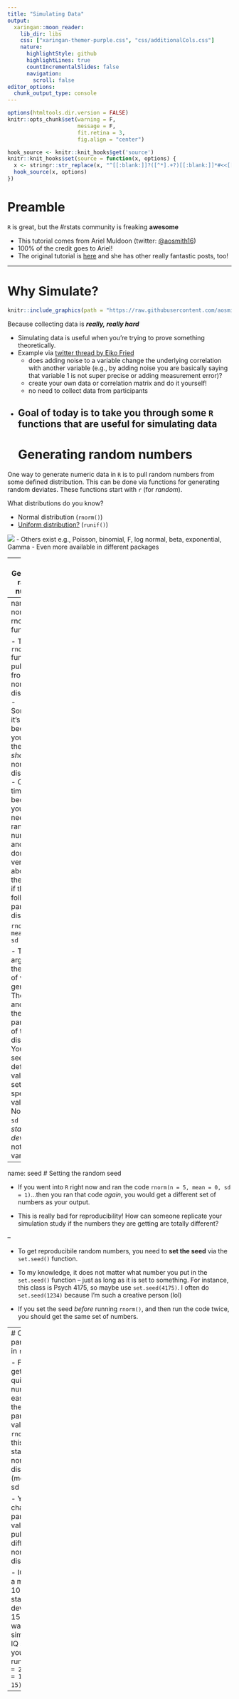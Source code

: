 ```yaml
---
title: "Simulating Data"
output:
  xaringan::moon_reader:
    lib_dir: libs
    css: ["xaringan-themer-purple.css", "css/additionalCols.css"]
    nature:
      highlightStyle: github
      highlightLines: true
      countIncrementalSlides: false
      navigation:
        scroll: false
editor_options: 
  chunk_output_type: console
---
```


```r
options(htmltools.dir.version = FALSE)
knitr::opts_chunk$set(warning = F,
                      message = F,
                      fit.retina = 3,
                      fig.align = "center")

hook_source <- knitr::knit_hooks$get('source')
knitr::knit_hooks$set(source = function(x, options) {
  x <- stringr::str_replace(x, "^[[:blank:]]?([^*].+?)[[:blank:]]*#<<[[:blank:]]*$", "*\\1")
  hook_source(x, options)
})
```

# Preamble
`R` is great, but the #rstats community is freaking **awesome**

- This tutorial comes from Ariel Muldoon (twitter: [@aosmith16](https://twitter.com/aosmith16?lang=en))
- 100% of the credit goes to Ariel! 
- The original tutorial is [here](https://aosmith.rbind.io/2018/08/29/getting-started-simulating-data/) and she has other really fantastic posts, too!

---

# Why Simulate?

```r
knitr::include_graphics(path = "https://raw.githubusercontent.com/aosmith16/r-basics-workshop/master/images/Rlogo.png")
```

Because collecting data is _**really, really hard**_

- Simulating data is useful when you're trying to prove something theoretically.
- Example via [twitter thread by Eiko Fried](https://twitter.com/EikoFried/status/1335971409064042498)
  - does adding noise to a variable change the underlying correlation with another variable (e.g., by adding noise you are basically saying that variable 1 is not super precise or adding measurement error)?
  - create your own data or correlation matrix and do it yourself! 
  - no need to collect data from participants

- Goal of today is to take you through some `R` functions that are useful for simulating data  
---
# Generating random numbers

One way to generate numeric data in `R` is to pull random numbers from some defined distribution. This can be done via functions for generating random deviates. These functions start with `r` (for *random*).

What distributions do you know? 

- Normal distribution (`rnorm()`)
- [Uniform distribution?](https://en.wikipedia.org/wiki/Continuous_uniform_distribution) (`runif()`)

![](29-slides_files/figure-html/normal_uniform.jpeg)
- Others exist e.g., Poisson, binomial, F, log normal, beta, exponential, Gamma
- Even more available in different packages 

--- 
# Generating random numbers

The `r` functions for a chosen distribution all work basically the same way.  You define how many random numbers you want to generate in the first argument (`n`) and then define the parameters for the distribution you want to draw values from.  This is easier to see with practice.

---
name: norm
# The rnorm() function

- The `rnorm()` function pulls values from a normal distribution
- Sometimes it's because you think the data *should* be normally distributed
- Other times it's because you just need some random numbers and you don't care very much about what they are or if they follow any particular distribution 

`rnorm(n, mean = 0, sd = 1)`

- The `n` argument is the number of values to generate.  
- The `mean` and `sd` are the parameters of the distribution.  You can see the default values are set to specific values.  Note that `sd` is the *standard deviation*, not the variance.  

---
name: seed
# Setting the random seed

- If you went into `R` right now and ran the code `rnorm(n = 5, mean = 0, sd = 1)`...then you ran that code *again*, you would get a different set of numbers as your output. 

- This is really bad for reproducibility! How can someone replicate your simulation study if the numbers they are getting are totally different?

--

- To get reproducibile random numbers, you need to **set the seed** via the `set.seed()` function.

- To my knowledge, it does not matter what number you put in the `set.seed()` function -- just as long as it is set to something. For instance, this class is Psych 4175, so maybe use `set.seed(4175)`. I often do `set.seed(1234)` because I'm such a creative person (lol)

- If you set the seed *before* running `rnorm()`, and then run the code twice, you should get the same set of numbers. 

---
# Change parameters in `rnorm()`

- For getting a quick set of numbers it's easy to use the default parameter values in `rnorm()` -- this is the standard normal distribution (mean = 0, sd = 1)

- You can change the parameter values to pull from a different normal distributions

- IQs have a mean of 100 and standard deviation of 15. If you want 20 simulated IQ scores, you would run `rnorm(n = 20, mean = 100, sd = 15)`. 

---
<!-- # Using vectors for arguments -->

<!-- You can pull random numbers from different normal distributions with distinct parameters if you use vectors instead of a single scalar value for the `mean` and/or `sd`.  This is useful for simulating data with different group means but the same variance, for example.  You could use this approach if you were creating data to analyze using an ANOVA. -->

<!-- In the next code example, I'll keep the standard deviation at 1 but will draw data from three distributions centered at three different locations: one at 0, one at 5, and one at 20. I request 10 total draws by changing `n` to 10.  -->

<!-- ```{r rnorm5, exercise = TRUE} -->
<!-- rnorm(n = 10, mean = c(0, 5, 20), sd = 1) -->
<!-- ``` -->

<!-- Note the repeating pattern in the output: the function iteratively draws one value from each distribution until the total number requested is reached.  This can lead to imbalance in the sample size per distribution, such as what happens here. -->

<!-- ### -->

<!-- A vector can also be passed to `sd`.  Using the same sample size and means, allow the standard deviations to vary for each mean.  Use standard deviations of 1, 5, and 20.   -->

<!-- When you do this, both the means and standard deviations vary among the three distributions used to generate values. -->

<!-- ```{r rnorm6, exercise = TRUE} -->
<!-- rnorm(n = 10, mean = c(0, 5, 20),  ) -->
<!-- ``` -->

<!-- ```{r rnorm6-solution} -->
<!-- rnorm(n = 10, mean = c(0, 5, 20), sd = c(1, 5, 20) ) -->
<!-- ``` -->

<!-- ### Using a vector with *n* -->

<!-- The `rnorm()` function works differently when using a vector for the `n` argument, though, which is a little confusing.  If a vector is passed to `n`, the *length* of that vector is taken to be the sample size required (see the **Arguments** section of documentation for details). -->

<!-- Try this out.  Use a vector of any 3 values you want for `n`.  Since the vector for `n` is length 3, you only get 3 values in the output. -->

<!-- ```{r rnorm7, exercise = TRUE} -->
<!-- rnorm(n = , mean = c(0, 5, 20), sd = c(1, 5, 20) ) -->
<!-- ``` -->

<!-- ```{r rnorm7-solution} -->
<!-- rnorm(n = c(2, 10, 10), mean = c(0, 5, 20), sd = c(1, 5, 20) ) -->
<!-- ``` -->

<!-- ### Example using rnorm() -->

<!-- Up to this point you've printed the results of each simulation within the tutorial. In reality you'd likely want to save the resulting vectors of numbers as objects in R to use them for some further task.   -->

<!-- For example, maybe you want to simulate two unrelated variables and then look to see how correlated they appear to be.  This can be a fun exercise to demonstrate how variables can appear to be related by chance even when you know they are not, especially at small sample sizes. -->

<!-- In the code box below, fill in the code to generate two quantitative vectors of length 10 from a $Normal(0, 1)$.  The `plot()` code then plots the relationship between the two variables, named `x` and `y`.   -->

<!-- ```{r plotrnorm, exercise = TRUE} -->
<!-- x = rnorm(n = , mean = , sd = ) -->
<!-- y = rnorm(n = , mean = , sd = ) -->
<!-- plot(y ~ x) -->
<!-- ``` -->

<!-- ```{r plotrnorm-solution} -->
<!-- x = rnorm(n = 10, mean = 0, sd = 1) -->
<!-- y = rnorm(n = 10, mean = 0, sd = 1) -->
<!-- plot(y ~ x) -->
<!-- ``` -->

<!-- If you run this code several times you will see that different random draws lead to different patterns in the resulting relationship. -->

<!-- ## The runif() function -->

<!-- Pulling random numbers from other distributions is extremely similar to using `rnorm()`, so we'll go through them a little more quickly. -->

<!-- I've started using `runif()` pretty regularly for generating numbers that are strictly positive but continuous.  The uniform distribution is a continuous distribution, with numbers uniformly distributed between some minimum and maximum. -->

<!-- From the **Usage** section of the R help page, you can see that by default the function pulls random numbers between 0 and 1 (aka the *standard* uniform distribution).  The first argument, as with all of these `r` functions, is the number of values you want to randomly generate: -->

<!-- > runif(n, min = 0, max = 1) -->

<!-- Given what you learned about the generating values with `rnorm()`, try writing code to generate 5 numbers between 0 and 1 `runif()`.   -->

<!-- ```{r runif1, exercise = TRUE} -->

<!-- ``` -->

<!-- ```{r runif1-solution} -->
<!-- runif(n = 5, min = 0, max = 1) -->
<!-- ``` -->

<!-- ### -->

<!-- ### -->

<!-- What if you wanted to generate 5 numbers between 50 and 100?  Change the values given to the `min` and `max` arguments. -->

<!-- ```{r runif2, exercise = TRUE} -->
<!-- runif(n = 5, ) -->
<!-- ``` -->

<!-- ```{r runif2-solution} -->
<!-- runif(n = 5, min = 50, max = 100) -->
<!-- ``` -->

<!-- ### Example using runif() -->

<!-- One situation where I've found `runif()` handy is when I want to demonstrate the effect of the relative size of the variable values on the size of the estimated coefficient in a multiple regression model.  For example, the size of the coefficient for a variable measured in kilometers is smaller than if that variable was converted into meters. -->

<!-- To do this, generate some data with the response variable (`y`) pulled from a standard normal distribution and then an explanatory variable (`x1`) with values between 1 and 2.  Pull 100 values from each distribution.  I've added code to set the seed and print the first 6 values of `x1` when you run the code box. -->

<!-- ```{r regr, exercise = TRUE} -->
<!-- set.seed(16) -->
<!-- y =  -->
<!-- x1 =  -->
<!-- head(x1) # First 6 values of x1 -->
<!-- ``` -->

<!-- ```{r regr-solution} -->
<!-- set.seed(16) -->
<!-- y = rnorm(n = 100, mean = 0, sd = 1) -->
<!-- x1 = runif(n = 100, min = 1, max = 2) -->
<!-- head(x1) # First 6 values of x1 -->
<!-- ``` -->

<!-- You'll see in the solution I'm still writing out the argument names for clarity, but you may get a sense how easy it would be to start cutting corners to avoid the extra typing. -->

<!-- ### -->

<!-- Now add code to simulate a second explanatory variable (`x2`) with values between 200 and 300.  This variable is unrelated to the other two. -->

<!-- ```{r regr2, exercise = TRUE} -->
<!-- set.seed(16) -->
<!-- y = rnorm(n = 100, mean = 0, sd = 1) -->
<!-- x1 = runif(n = 100, min = 1, max = 2) -->
<!-- x2 =  -->
<!-- head(x2) -->
<!-- ``` -->

<!-- ```{r regr2-solution} -->
<!-- set.seed(16) -->
<!-- y = rnorm(n = 100, mean = 0, sd = 1) -->
<!-- x1 = runif(n = 100, min = 1, max = 2) -->
<!-- x2 = runif(n = 100, min = 200, max = 300) -->
<!-- head(x2) -->
<!-- ``` -->

<!-- ### -->

<!-- Finally, take a look at what happens when you use the simulated data to fit a multiple regression linear model via `lm()`.  You will see the coefficient for the second variable is generally going to be smaller in absolute value than the first since the change in `y` for a "1-unit increase" in `x` depends on the units of `x`.   -->

<!-- If you comment out the `set.seed()` code in the code box with `#` you can run the code block multiple times and see how the regression coefficients change. -->

<!-- ```{r regr3, exercise = TRUE} -->
<!-- set.seed(16) -->
<!-- y = rnorm(n = 100, mean = 0, sd = 1) -->
<!-- x1 = runif(n = 100, min = 1, max = 2) -->
<!-- x2 = runif(n = 100, min = 200, max = 300) -->
<!-- lm(y ~ x1 + x2) -->
<!-- ``` -->

<!-- ## The rpois() function -->

<!-- We'll review one last function for generating random numbers, this time for generating discrete integers (including 0) from a Poisson distribution with `rpois()`. -->

<!-- I use `rpois()` for generating counts when exploring generalized linear models.  I've also found this function useful in gaining a better understanding of the shape of Poisson distributions with different means. -->

<!-- The Poisson distribution is a single parameter distribution.  The function looks like: -->

<!-- > rpois(n, lambda) -->

<!-- The single parameter, `lambda`, is the mean.  It has no default setting so must always be defined by the user. -->

<!-- ### -->

<!-- ### -->

<!-- Generate 5 values from a Poisson distribution with a mean of 2.5.  Note that the *mean* of the Poisson distribution can be any non-negative value even though the observed values will be discrete integers (i.e., the mean does not have to be an integer). -->

<!-- Run the code many times if you want to see the range of values you get. -->

<!-- ```{r rpois, exercise = TRUE} -->

<!-- ``` -->

<!-- ```{r rpois-solution} -->
<!-- rpois(n = 5, lambda = 2.5) -->
<!-- ``` -->

<!-- ### Example using rpois() -->

<!-- Let's explore the Poisson distribution a little more to see how the distribution changes as the mean changes.  This simulation task is what helped me understand the distribution better, including my understanding of why it so often does a poor job modeling ecological count data. -->

<!-- Draw 100 values from a Poisson distribution with a mean of 5.  Name this vector `y`.  Then take a look at the a summary of the variable using the code `summary(y)` and a histogram with `hist(y`).  I leave the task of typing this code into the code box to you.   -->

<!-- ```{r rpois2, exercise = TRUE} -->

<!-- ``` -->

<!-- ```{r rpois2-solution} -->
<!-- y = rpois(100, lambda = 5) -->
<!-- summary(y) -->
<!-- hist(y) -->
<!-- ``` -->

<!-- Make note of the range of the values you get.  Run the code several times to see more examples of the range when the mean is 5.  The largest value I saw after several runs of the code was 16 and the smallest was 0. -->

<!-- ### -->

<!-- Now draw 100 values from a Poisson distribution with a mean of 100.  Name the object `y2` and then look at the summary and histogram.   -->

<!-- ```{r rpois3, exercise = TRUE} -->

<!-- ``` -->

<!-- ```{r rpois3-solution} -->
<!-- y2 = rpois(100, lambda = 100) -->
<!-- summary(y2) -->
<!-- hist(y2) -->
<!-- ``` -->

<!-- Note that the range of values is pretty narrow; there are no values even remotely close to 0 when the mean is 100.  If you have 0 values and very large values (like 100), the Poisson distribution isn't likely going to work very well.   -->

<!-- You might also be interested to note that distribution when the mean is 100 tends to be more symmetric than the distribution with the smaller mean. -->

<!-- ## Character vectors with rep() -->

<!-- Quantitative variables are great, but in simulations you are often going to need categorical variables, as well.   -->

<!-- In my own work these are usually some sort of "grouping" or "treatment" variable.  This means I need to have repeated observations for each character value.  The `rep()` function is one way to avoid having to write out an entire vector manually.  It's for *replicating elements of vectors and lists*. -->

<!-- ### -->

<!-- ### Using *letters* and *LETTERS* -->

<!-- The first argument of `rep()` is the vector of values to be repeated.  One option is to write out the character vector you want to repeat.  Another option for simple character vectors is to use `letters` or `LETTERS`.  These are *built in constants* in R.  `letters` contains the 26 lowercase letters of the Roman alphabet and `LETTERS` the 26 uppercase letters. -->

<!-- Letters can be pulled out via the extract brackets (`[`).  I use these built-in constants for pure convenience when I need to make a basic categorical vector and it doesn't matter what form those categories take.   -->

<!-- Here are the first two `letters`. -->

<!-- ```{r letters, exercise = TRUE} -->
<!-- letters[1:2] -->
<!-- ``` -->

<!-- And the last 17 `LETTERS`. -->

<!-- ```{r LETTERS, exercise = TRUE} -->
<!-- LETTERS[10:26] -->
<!-- ``` -->

<!-- ### The *each* argument -->

<!-- There are three arguments in `rep()` that help repeat the values in the character vector with different patterns: `each`, `times`, and `length.out`.  These can be used individually or in combination. -->

<!-- You can use `each` to repeat each unique character in the vector the defined number of times.  The replication is done *elementwise*.  This means the repeats for each unique character string are all in a row. An example will help demonstrate this.  -->

<!-- To practice using `each`, run the code below to repeat the first two `letters` three times each.  This is an example of how I might make a grouping variable for simulating data to be used in a two-sample analysis.  -->

<!-- The resulting vector is 6 observations long (2 letters 3 times each).   -->

<!-- ```{r each, exercise = TRUE} -->
<!-- rep(x = letters[1:2], each = 3) -->
<!-- ``` -->

<!-- In the code above you see I wrote out the first argument name, `x`. You will most often see me skip this when using `rep()` since the argument name isn't particularly useful for remembering what that argument does. -->

<!-- ### The *times* argument -->

<!-- The `times` argument is useful when you want to repeat the whole character vector rather than repeating it elementwise.  -->

<!-- Make a two-group variable again, but this time change the repeating pattern of the letters.  Instead of `each = 3` use `times = 3`. -->

<!-- ```{r times, exercise = TRUE} -->
<!-- rep(letters[1:2], ) -->
<!-- ``` -->

<!-- ```{r times-solution} -->
<!-- rep(letters[1:2], times = 3) -->
<!-- ``` -->

<!-- ### The *length.out* argument -->

<!-- Like `times`, the `length.out` argument repeats the whole character vector.  However, it repeats the vector only until the length you've defined in the argument is reached.  Using `length.out` is one way to get slightly unbalanced groups.   -->

<!-- Rather than defining the number of repeats as with `each` and `times`, in the next exercise you'll define the length of the output vector.  Make a two-group variable of length 5.   -->

<!-- ```{r lengthout, exercise = TRUE} -->
<!-- rep( , length.out = ) -->
<!-- ``` -->

<!-- ```{r lengthout-solution} -->
<!-- rep(letters[1:2], length.out = 5) -->
<!-- ``` -->

<!-- You can see the second group has one fewer observations than the first. -->

<!-- ### Unbalanced data with *times* -->

<!-- Unlike `each` and `length.out`, you can use `times` with a vector of values.  This allows you to repeat each element of the character vector a different number of times.  This is a way to simulate unbalanced groups.   -->

<!-- Using `times` with a vector repeats each element like `each` does, which makes it harder for me to remember which argument does what. -->

<!-- In the next exercise, repeat the first letter twice and the second letter four times using `times`. -->

<!-- ```{r times2, exercise = TRUE} -->
<!-- rep(letters[1:2],  ) -->
<!-- ``` -->

<!-- ```{r times2-solution} -->
<!-- rep(letters[1:2], times = c(2, 4) ) -->
<!-- ``` -->

<!-- ### Combining *each* with *times* -->

<!-- As your simulation situation get more complicated, you may need more complicated patterns for your categorical variable.  The `each` argument can be combined with `times` to first repeat each value elementwise (via `each`) and then repeat that whole pattern (via `times`). -->

<!-- When using `times` like this it can only take a single value and not a vector. -->

<!-- Repeat each of the two letters twice, 3 times.  You might want to play around with other sets of letters or values for the argument in the code box below to get a better idea of how the two arguments work together. -->

<!-- ```{r eachtimes, exercise = TRUE} -->
<!-- rep(letters[1:2], each = , times = ) -->
<!-- ``` -->

<!-- ```{r eachtimes-solution} -->
<!-- rep(letters[1:2], each = 2, times = 3) -->
<!-- ``` -->

<!-- You can also use `each` with `length.out` and get similar results.  This can lead to some imbalance with careful planning.  -->

<!-- However, note you cannot use `length.out` and `times` together.  If you try to do this, `length.out` will be given priority and `times` will be (silently) ignored. -->

<!-- ## Simulating datasets -->

<!-- You now have tools for creating quantitative data as well as categorical data.  Which means it's time to practicing making some datasets.   -->

<!-- You'll use the tools you learned above but will now name the output and combine the quantitative and categorical variables into a data.frame.  This last step isn't always necessary, but can help keep things organized in certain types of simulations. -->

<!-- I'll walk through the creation of several datasets so you have a chance to practice the general idea. -->

<!-- ### -->

<!-- ### No differences between two groups -->

<!-- You'll start by simulating data that you would use in a simple two-sample analysis where there are no differences between the two groups.  You'll make a total of 6 observations, three per group. -->

<!-- You'll make separate vectors for the continuous and categorical data and then bind them together via `data.frame()`. Notice there is no need to use `cbind()` here, which is commonly done by R beginners (I know I did!).   -->

<!-- Here is the task:   -->

<!-- - Make a variable named `group` that repeats the first two `letters` 3 times each (elementwise).   -->
<!-- - Make a variable named `response` by pulling 6 values from a $Normal(0, 1)$ distribution.   -->

<!-- I put in the code to combine the two variables you make into an (unnamed) data frame, since you may not have seen this before. -->

<!-- ```{r dat1, exercise = TRUE} -->
<!-- group =  -->
<!-- response =  -->
<!-- data.frame(group, -->
<!--            response) -->
<!-- ``` -->

<!-- ```{r dat1-solution} -->
<!-- group = rep(letters[1:2], each = 3) -->
<!-- response = rnorm(n = 6, mean = 0, sd = 1) -->
<!-- data.frame(group, -->
<!--            response) -->
<!-- ``` -->

<!-- ### -->

<!-- When I make a data.frame like above I sometimes prefer to make my vectors and the data.frame simultaneously to avoid having a lot of variables cluttering up my R Environment. The same task as you did above would then look like:  -->

<!-- ```{r dat2, exercise = TRUE} -->
<!-- data.frame(group = rep(letters[1:2], each = 3), -->
<!--            response = rnorm(n = 6, mean = 0, sd = 1) ) -->
<!-- ``` -->

<!-- I often teach/blog with all the steps clearly delineated, since I think it's easier to understand you are starting out.  Use the method that works for you! -->

<!-- ###  -->

<!-- Next you will create another categorical variable to add to the dataset.   -->

<!-- Say you are in a situation involving two factors instead of one.  You have a single observation for every combination of the two factors (i.e., the two factors are *crossed*).     -->

<!-- The second factor, which will be named `factor`, will take on the values "C", "D", and "E".  First practice using `LETTERS` to pull out those three values.   -->

<!-- ```{r LETTERS2, exercise = TRUE} -->

<!-- ``` -->

<!-- ```{r LETTERS2-solution} -->
<!-- LETTERS[3:5] -->
<!-- ``` -->

<!-- ### -->

<!-- You'll need to repeat those values in a way that every combination of `group` and `factor` is present in the dataset. -->

<!-- Remember the `group` factor you made is repeated elementwise. -->

<!-- ```{r, echo = FALSE} -->
<!-- rep(letters[1:2], each = 3) -->
<!-- ``` -->

<!-- Given the new variable has `LETTERS` to repeat, you'll need to repeat the 2 values twice to get a total of 6.  But which argument should you use in `rep()` to do so? -->

<!-- Does `each` work?  Try it below. -->

<!-- ```{r dateach, exercise = TRUE} -->
<!-- rep(LETTERS[3:5], each = 2) -->
<!-- ``` -->

<!-- ```{r dateach-solution} -->
<!-- rep(LETTERS[3:5], each = 2) -->
<!-- ``` -->

<!-- No, if you use `each` then each element is repeated twice and some of the combinations of `group` and `factor` are missing. -->

<!-- ### -->

<!-- This is a job for the `times` or `length.out` arguments, so the whole vector is repeated.  You can repeat the whole vector twice using `times` or by using `length.out = 6`.   -->

<!-- Write the code below to make the data frame with every combination of the two factors present one time. -->

<!-- ```{r dat3, exercise = TRUE} -->
<!-- data.frame(group = rep(letters[1:2], each = 3), -->
<!--            factor = , -->
<!--            response =  rnorm(n = 6, mean = 0, sd = 1) ) -->
<!-- ``` -->

<!-- ```{r dat3-solution} -->
<!-- data.frame(group = rep(letters[1:2], each = 3), -->
<!--            factor = rep(LETTERS[3:5], times = 2), -->
<!--            response = rnorm(n = 6, mean = 0, sd = 1) ) -->
<!-- ``` -->

<!-- ### Difference between two groups -->

<!-- The dataset you made above is one with no difference between the two groups.  What if you want to create data where the means are different between groups?   -->

<!-- Your next task is to make two groups of three observations each where the mean of one group is 5 and the other is 10.  The two groups have a shared variance (and so standard deviation) of 1. -->

<!-- Take a moment to remember how `rnorm()` works with a vector of means, since this is key to solving the problem. Pull out 6 values total using the numbers defined in the last paragraph for the means and standard deviation.    -->

<!-- ```{r twomeans, exercise = TRUE} -->
<!-- rnorm(n = 6, mean = , sd = ) -->
<!-- ``` -->

<!-- ```{r twomeans-solution} -->
<!-- rnorm(n = 6, mean = c(5, 10), sd = 1) -->
<!-- ``` -->

<!-- The function draws *iteratively* from each distribution when you use a vector for the `mean` argument. -->

<!-- ### -->

<!-- Given the output from `rnorm()`, how will you make a `group` variable based on the first two `letters` with `rep()`?  Write code so the character vector pattern matches the quantitative vector pattern.  See the hint if you get stuck. -->

<!-- ```{r group, exercise = TRUE} -->

<!-- ``` -->

<!-- <div id="group-hint"> -->
<!-- **Hint:** You need to repeat the whole vector three times instead of repeating the values elementwise. -->
<!-- </div> -->

<!-- ### -->

<!-- Now that you've worked out how you'd make the two vectors, put them into a data frame.  Working out the process like you did above is a reason why sometimes it makes sense to build each vector separately prior to combining. -->

<!-- ```{r dat4, exercise = TRUE} -->
<!-- data.frame(group = rep(), -->
<!--             response = rnorm() ) -->
<!-- ``` -->

<!-- ```{r dat4-solution} -->
<!-- data.frame(group = rep(letters[1:2], times = 3), -->
<!--             response = rnorm(n = 6, mean = c(5, 10), sd = 1) ) -->
<!-- ``` -->

<!-- ### Multiple quantitative variables with groups -->

<!-- For your last task you'll make two groups with 10 observations per group.  Start by repeating "C" and "D" elementwise with `rep()`. -->

<!-- ```{r replast, exercise = TRUE} -->
<!-- rep( ) -->
<!-- ``` -->

<!-- ```{r replast-solution} -->
<!-- rep(LETTERS[3:4], each = 10) -->
<!-- ``` -->

<!-- ### -->

<!-- You will also create two quantitative variables, unrelated to both each other and the groups.  One variable will range from 10 and 15 and the other from 100 and 150.  -->

<!-- How many observations do you need to draw from each uniform distribution?  Practice making one of these variables in the code box, as needed. -->

<!-- ```{r unifvar, exercise = TRUE} -->

<!-- ``` -->

<!-- ```{r unifvar-solution} -->
<!-- runif(n = 20, min = 10, max = 15) -->
<!-- ``` -->

<!-- ### -->

<!-- Since you have 2 groups with 10 observations each, you need 2*10 = 20 values for each quantitative variable.   -->

<!-- Now that you've worked out your process, make all three variables and put them into a data frame.  Name the categorical variable `group`, the quantitative variable that ranges from 10 to 15 `x`, and the quantitative variable that ranges from 100 to 150 `y`. -->

<!-- ```{r dat5, exercise = TRUE} -->

<!-- ``` -->

<!-- ```{r dat5-solution} -->
<!-- data.frame(group = rep(LETTERS[3:4], each = 10), -->
<!--            x = runif(n = 20, min = 10, max = 15), -->
<!--            y = runif(n = 20, min = 100, max = 150) ) -->
<!-- ``` -->

<!-- ### Mismatched variable lengths -->

<!-- What happens if your vectors have different lengths when you combine them?  If you're lucky you get an error. -->

<!-- In the next code box, make the same dataset from the last step but use `n = 15` for `x` and `y`.   -->

<!-- ```{r error1, error = TRUE, exercise = TRUE} -->
<!-- data.frame(group = rep(LETTERS[3:4], each = 10), -->
<!--            x = runif(n = , min = 10, max = 15), -->
<!--            y = runif(n = , min = 100, max = 150) ) -->
<!-- ``` -->

<!-- ```{r error1-solution} -->
<!-- data.frame(group = rep(LETTERS[3:4], each = 10), -->
<!--            x = runif(n = 15, min = 10, max = 15), -->
<!--            y = runif(n = 15, min = 100, max = 150) ) -->
<!-- ``` -->

<!-- The error you got tells you there is a problem with the number of values in the different variables.  This allows you to go in and troubleshoot.  -->

<!-- ### -->

<!-- However, if you get things wrong and the number you use for the short vector(s) goes into longest vector evenly, R will *recycle* the vector to the end of the `data.frame()`.   -->

<!-- Look at what happens with `n = 10` in `runif()` when `group` is length 20. -->

<!-- ```{r error2, exercise = TRUE} -->
<!-- data.frame(group = rep(LETTERS[3:4], each = 10), -->
<!--            x = runif(n = 10, min = 10, max = 15), -->
<!--            y = runif(n = 10, min = 100, max = 150) ) -->
<!-- ``` -->

<!-- This is a hard mistake to catch.  If you look carefully through the output you can see that the continuous variables start to repeat on line 11. -->

<!-- ## The replicate() function -->

<!-- The `replicate()` function is a real workhorse when making repeated simulations.  It is a member of the *apply* family in R, and is specifically made (per the documentation) for the *repeated evaluation of an expression (which will usually involve random number generation)*.   -->

<!-- In a simulation we usually want to repeatedly simulate data that involves random number generation, so this function is a useful tool to have in our toolbox. -->

<!-- The `replicate()` function takes three arguments: -->

<!-- * `n`, which is the number of replications to perform.  This is to set the number of times we want to repeat our simulation.   -->
<!-- * `expr`, the expression that should be run repeatedly.  This is often a function.   -->
<!-- * `simplify`, which controls the type of output the results of `expr` are saved into.  Use `simplify = FALSE` to get output saved into a list instead of in an array.   -->

<!-- ### -->

<!-- ### Simple example of replicate() -->

<!-- Here's the first scenario for you to work on to start learning how the function works.  Say you want to simulate some values from a normal distribution.  But instead of drawing some number of values from a distribution one time you want to draw a set of numbers many times.  This could be something you'd do when demonstrating the central limit theorem, for example. -->

<!-- Doing the random number generation many times is where `replicate()` comes in.  It allows you to run the function in `expr` exactly `n` times.   -->

<!-- The following code example generates 5 values from a standard normal distribution 3 times.  Notice the addition of `simplify = FALSE` to get the output as a list.  I set the seed to get the same values here as in some later exercises. -->

<!-- ```{r replicate1, exercise = TRUE} -->
<!-- set.seed(16) -->
<!-- replicate(n = 3,  -->
<!--           expr = rnorm(n = 5, mean = 0, sd = 1),  -->
<!--           simplify = FALSE ) -->
<!-- ``` -->

<!-- The output is a list of three vectors.  Each vector is from a unique run of the function given in `expr`, so contains five random numbers drawn from the normal distribution with a mean of 0 and standard deviation of 1. -->

<!-- ### -->

<!-- If you don't use `simplify = FALSE` you will get a matrix of values instead of a list.  Each column in the matrix is the output from one run of the function.  Take the code from the last exercise and modify it to use `simplify = TRUE` (this is the default).   -->

<!-- ```{r replicate2, exercise = TRUE} -->
<!-- set.seed(16) -->
<!-- replicate( ) -->
<!-- ``` -->

<!-- ```{r replicate2-solution} -->
<!-- set.seed(16) -->
<!-- replicate(n = 3,  -->
<!--           expr = rnorm(n = 5, mean = 0, sd = 1) ) -->
<!-- ``` -->

<!-- There are now three columns of output, one for each run of the function, and 5 rows.  Since the seed was set, the values match the values in the list above (scroll up to check). -->

<!-- A matrix can be a useful output type for some simulations.  I focus on list output throughout the rest of this tutorial because that's what I use the most for simulations. -->

<!-- ### A for() loop example -->

<!-- A `for()` loop can be used in place of `replicate()` for simulations.  With time and practice I've personally found `replicate()` to be more convenient in terms of writing the code.  However, in my experience some folks find `for()` loops intuitive when they are starting out in R so wanted to show an example. -->

<!-- ### -->

<!-- In the next code example the output of each iteration of the loop is saved in a list called `list1`.  This object must be initialized as an empty list prior to starting the loop.  Initializing objects is common when using `for()` loops.   -->

<!-- To match the `replicate()` process, I use three iterations in the loop (`i in 1:3`), drawing 5 values via `rnorm()` each time. -->

<!-- ```{r for, exercise = TRUE} -->
<!-- set.seed(16) -->
<!-- list1 = list() # Make an empty list to save output in -->
<!-- for (i in 1:3) { # Indicate number of iterations with "i" -->
<!--     list1[[i]] = rnorm(n = 5, mean = 0, sd = 1) # Save output in list for each iteration -->
<!-- } -->
<!-- list1 -->
<!-- ``` -->

<!-- The result is identical to the `replicate()` code output.  It took a little more code to do it but the process is clear since it is explicitly written out. -->

<!-- ### Repeatedly make a dataset -->

<!-- Earlier in the tutorial you were making datasets with random numbers and some grouping variables.  For example, you learned to write code to make a dataset with no differences among two groups like this: -->

<!-- ```{r review, eval = FALSE} -->
<!-- data.frame(group = rep(letters[1:2], each = 3), -->
<!--            response = rnorm(n = 6, mean = 0, sd = 1) ) -->
<!-- ``` -->

<!-- ### -->

<!-- You can put this process as the `expr` argument in `replicate()` to get many simulated datasets.  I might do something like this if I wanted to, e.g., compare the long-run performance of two different statistical tools using the exact same random datasets. -->

<!-- Try filling in the code below using the code for making a dataset above as the `expr`. Do 3 iterations so you can easily see the output.  Make sure you use `simplify = FALSE` to get things saved into a list.  The output will be named `simlist`. -->

<!-- ```{r simlist, exercise = TRUE} -->
<!-- simlist = replicate(n = ,  -->
<!--           expr = , -->
<!--           simplify = ) -->
<!-- simlist -->
<!-- ``` -->

<!-- ```{r simlist-solution} -->
<!-- simlist = replicate(n = 3,  -->
<!--           expr = data.frame(group = rep(letters[1:2], each = 3), -->
<!--                             response = rnorm(n = 6, mean = 0, sd = 1) ), -->
<!--           simplify = FALSE) -->
<!-- simlist -->
<!-- ``` -->

<!-- ```{r setup1, echo = FALSE} -->
<!-- simlist = replicate(n = 3,  -->
<!--           expr = data.frame(group = rep(letters[1:2], each = 3), -->
<!--                             response = rnorm(n = 6, mean = 0, sd = 1) ), -->
<!--           simplify = FALSE) -->
<!-- ``` -->
<!-- ### -->

<!-- If you take a look at the structure of this object using the `str()` function, you can see `simlist` is list of three data.frames. -->

<!-- ```{r str, exercise = TRUE, exercise.setup = "setup1"} -->
<!-- str(simlist) -->
<!-- ``` -->

<!-- ### -->

<!-- You can pull out individual lists using `[[` to extract.  This is the code you'd use to pull out the first data frame.  Try pulling out the second or third data frames by changing the number in the brackets. -->

<!-- ```{r extract, exercise = TRUE, exercise.setup = "setup1"} -->
<!-- simlist[[1]] -->
<!-- ``` -->

<!-- ### What's the next step? -->

<!-- The tutorial ends here, but there's still a lot more to learn about simulations.  For a simulation to explore long-run behavior, some process is going to be repeated many times.  You did the repeating via `replicate()`.  The next step would be to extract whatever results you are interested in exploring.  This latter process is often going to involve some sort of looping.   -->

<!-- By saving your generated variables or data.frames into a list, you can loop through it via list looping functions such as `lapply()` or `purrr::map()`.  The family of *map* functions from package **purrr** are newer and have a lot of convenient output types that make them pretty useful.  If you want to see how using those might look in a simulation, you can see a few examples in my blog post [A closer look at replicate() and purrr::map() for simulations](https://aosmith.rbind.io/2018/06/05/a-closer-look-at-replicate-and-purrr/). -->

<!-- Happy simulating! -->